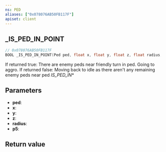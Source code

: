 ```yaml
---
ns: PED
aliases: ["0x078076AB50FB117F"]
apiset: client
---
```

## _IS_PED_IN_POINT

```c
// 0x078076AB50FB117F
BOOL _IS_PED_IN_POINT(Ped ped, float x, float y, float z, float radius, BOOL p5);
```

If returned true: There are enemy peds near friendly turn in ped. Going to aggro.
If returned false: Moving back to idle as there aren't any remaining enemy peds near ped
_IS_PED_IN_*

## Parameters
* **ped**:
* **x**:
* **y**:
* **z**:
* **radius**:
* **p5**:

## Return value
